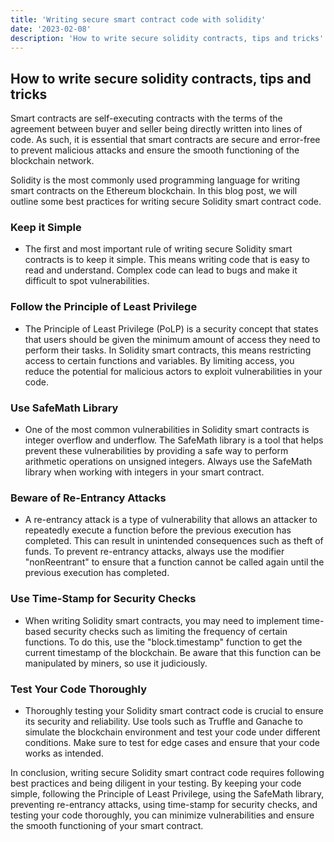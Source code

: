 ```yaml
---
title: 'Writing secure smart contract code with solidity'
date: '2023-02-08'
description: 'How to write secure solidity contracts, tips and tricks'
---
```


## How to write secure solidity contracts, tips and tricks

Smart contracts are self-executing contracts with the terms of the agreement between buyer and seller being directly written into lines of code. As such, it is essential that smart contracts are secure and error-free to prevent malicious attacks and ensure the smooth functioning of the blockchain network.

Solidity is the most commonly used programming language for writing smart contracts on the Ethereum blockchain. In this blog post, we will outline some best practices for writing secure Solidity smart contract code.

### Keep it Simple
* The first and most important rule of writing secure Solidity smart contracts is to keep it simple. This means writing code that is easy to read and understand. Complex code can lead to bugs and make it difficult to spot vulnerabilities.

### Follow the Principle of Least Privilege
* The Principle of Least Privilege (PoLP) is a security concept that states that users should be given the minimum amount of access they need to perform their tasks. In Solidity smart contracts, this means restricting access to certain functions and variables. By limiting access, you reduce the potential for malicious actors to exploit vulnerabilities in your code.

### Use SafeMath Library
* One of the most common vulnerabilities in Solidity smart contracts is integer overflow and underflow. The SafeMath library is a tool that helps prevent these vulnerabilities by providing a safe way to perform arithmetic operations on unsigned integers. Always use the SafeMath library when working with integers in your smart contract.

### Beware of Re-Entrancy Attacks
* A re-entrancy attack is a type of vulnerability that allows an attacker to repeatedly execute a function before the previous execution has completed. This can result in unintended consequences such as theft of funds. To prevent re-entrancy attacks, always use the modifier "nonReentrant" to ensure that a function cannot be called again until the previous execution has completed.

### Use Time-Stamp for Security Checks
* When writing Solidity smart contracts, you may need to implement time-based security checks such as limiting the frequency of certain functions. To do this, use the "block.timestamp" function to get the current timestamp of the blockchain. Be aware that this function can be manipulated by miners, so use it judiciously.

### Test Your Code Thoroughly
* Thoroughly testing your Solidity smart contract code is crucial to ensure its security and reliability. Use tools such as Truffle and Ganache to simulate the blockchain environment and test your code under different conditions. Make sure to test for edge cases and ensure that your code works as intended.

In conclusion, writing secure Solidity smart contract code requires following best practices and being diligent in your testing. By keeping your code simple, following the Principle of Least Privilege, using the SafeMath library, preventing re-entrancy attacks, using time-stamp for security checks, and testing your code thoroughly, you can minimize vulnerabilities and ensure the smooth functioning of your smart contract.
